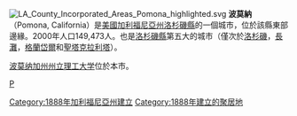 [[File:LA_County_Incorporated_Areas_Pomona_highlighted.svg|right]]
'''波莫納'''（Pomona, California）是[[美國|美國]][[加利福尼亞州|加利福尼亞州]][[洛杉磯縣|洛杉磯縣]]的一個城市，位於該縣東部邊緣。2000年人口149,473人。也是[[洛杉磯縣|洛杉磯縣]]第五大的城市（僅次於[[洛杉磯|洛杉磯]]，[[長灘|長灘]]，[[格蘭岱爾|格蘭岱爾]]和[[聖塔克拉利塔|聖塔克拉利塔]]）。

[[波莫纳加州州立理工大学|波莫纳加州州立理工大学]]位於本市。

{{洛杉磯縣 (加利福尼亞州)}}
[[category:洛杉矶县城市|P]]
[[Category:1888年加利福尼亞州建立|Category:1888年加利福尼亞州建立]]
[[Category:1888年建立的聚居地|Category:1888年建立的聚居地]]